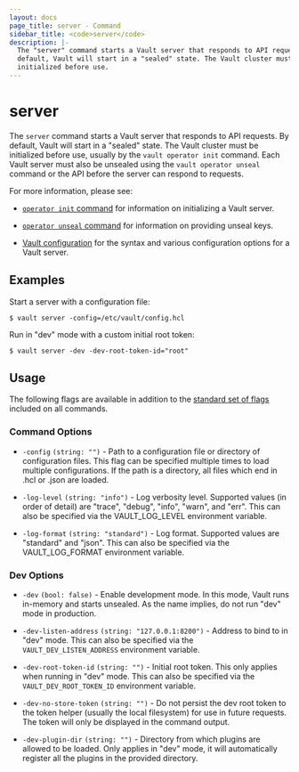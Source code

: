 ```yaml
---
layout: docs
page_title: server - Command
sidebar_title: <code>server</code>
description: |-
  The "server" command starts a Vault server that responds to API requests. By
  default, Vault will start in a "sealed" state. The Vault cluster must be
  initialized before use.
---
```


# server

The `server` command starts a Vault server that responds to API requests. By
default, Vault will start in a "sealed" state. The Vault cluster must be
initialized before use, usually by the `vault operator init` command. Each Vault
server must also be unsealed using the `vault operator unseal` command or the
API before the server can respond to requests.

For more information, please see:

- [`operator init` command](/docs/commands/operator/init.html) for information
  on initializing a Vault server.

- [`operator unseal` command](/docs/commands/operator/unseal.html) for
  information on providing unseal keys.

- [Vault configuration](/docs/configuration/index.html) for the syntax and
  various configuration options for a Vault server.

## Examples

Start a server with a configuration file:

```text
$ vault server -config=/etc/vault/config.hcl
```

Run in "dev" mode with a custom initial root token:

```text
$ vault server -dev -dev-root-token-id="root"
```

## Usage

The following flags are available in addition to the [standard set of
flags](/docs/commands/index.html) included on all commands.

### Command Options

- `-config` `(string: "")` - Path to a configuration file or directory of
  configuration files. This flag can be specified multiple times to load
  multiple configurations. If the path is a directory, all files which end in
  .hcl or .json are loaded.

- `-log-level` `(string: "info")` - Log verbosity level. Supported values (in
  order of detail) are "trace", "debug", "info", "warn", and "err". This can
  also be specified via the VAULT_LOG_LEVEL environment variable.
  
- `-log-format` `(string: "standard")` - Log format. Supported values
  are "standard" and "json". This can also be specified via the 
  VAULT_LOG_FORMAT environment variable.

### Dev Options

- `-dev` `(bool: false)` - Enable development mode. In this mode, Vault runs
  in-memory and starts unsealed. As the name implies, do not run "dev" mode in
  production.

- `-dev-listen-address` `(string: "127.0.0.1:8200")` - Address to bind to in
  "dev" mode. This can also be specified via the `VAULT_DEV_LISTEN_ADDRESS`
  environment variable.

- `-dev-root-token-id` `(string: "")` - Initial root token. This only applies
  when running in "dev" mode. This can also be specified via the
  `VAULT_DEV_ROOT_TOKEN_ID` environment variable.

- `-dev-no-store-token` `(string: "")` - Do not persist the dev root token to
  the token helper (usually the local filesystem) for use in future requests.
  The token will only be displayed in the command output.

- `-dev-plugin-dir` `(string: "")` - Directory from which plugins are allowed to be loaded. Only applies in "dev" mode, it will automatically register all the plugins in the provided directory.

